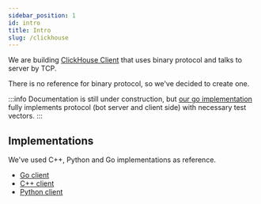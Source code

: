 ```yaml
---
sidebar_position: 1
id: intro
title: Intro
slug: /clickhouse
---
```


We are building [ClickHouse Client](https://github.com/go-faster/ch) that uses binary protocol and talks to server by TCP.

There is no reference for binary protocol, so we've decided to create one.

:::info
Documentation is still under construction, but [our go implementation](https://github.com/go-faster/ch/tree/main/proto)
fully implements protocol (bot server and client side) with necessary test vectors.
:::

## Implementations

We've used C++, Python and Go implementations as reference.

* [Go client](https://github.com/go-faster/ch)
* [C++ client](https://github.com/ClickHouse/clickhouse-cpp)
* [Python client](https://github.com/mymarilyn/clickhouse-driver)
